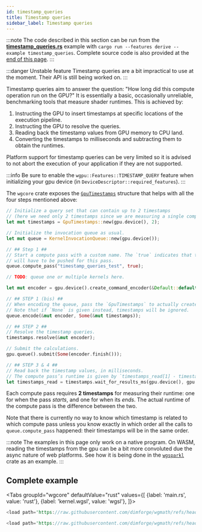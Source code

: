 ```yaml
---
id: timestamp_queries
title: Timestamp queries
sidebar_label: Timestamp queries
---
```



:::note
The code described in this section can be run from the
[**timestamp_queries.rs**](https://github.com/dimforge/wgmath/blob/main/crates/wgcore/examples/timestamp_queries.rs) example with
`cargo run --features derive --example timestamp_queries`. Complete source code is also provided at the
[end of this page](#complete-example).
:::

:::danger Unstable feature
Timestamp queries are a bit impractical to use at the moment. Their API is still being worked on.
:::

Timestamp queries aim to answer the question: "How long did this compute operation run on the GPU?" It is
essentially a basic, occasionally unreliable, benchmarking tools that measure shader runtimes. This is achieved by:
 1. Instructing the GPU to insert timestamps at specific locations of the execution pipeline.
 2. Instructing the GPU to resolve the queries.
 3. Reading back the timestamp values from GPU memory to CPU land.
 4. Converting the timestamps to milliseconds and subtracting them to obtain the runtimes.

 Platform support for timestamp queries can be very limited so it is advised to not abort the execution of your
 application if they are not supported.

:::info
Be sure to enable the `wgpu::Features::TIMESTAMP_QUERY` feature when initializing your gpu device
(in `DeviceDescriptor::required_features`).
:::

The `wgcore` crate exposes the [`GpuTimestamps`](https://docs.rs/wgcore/latest/wgcore/timestamps/struct.GpuTimestamps.html)
structure that helps with all the four steps mentioned above:

```rust
// Initialize a query set that can contain up to 2 timestamps
// (here we need only 2 timestamps since we are measuring a single compute pass).
let mut timestamps = GpuTimestamps::new(gpu.device(), 2);

// Initialize the invocation queue as usual.
let mut queue = KernelInvocationQueue::new(gpu.device());

// ## Step 1 ##
// Start a compute pass with a custom name. The `true` indicates that timestamps
// will have to be pushed for this pass.
queue.compute_pass("timestamp_queries_test", true);

// TODO: queue one or multiple kernels here.

let mut encoder = gpu.device().create_command_encoder(&Default::default());

// ## STEP 1 (bis) ##
// When encoding the queue, pass the `GpuTimestamps` to actually create our timestamps.
// Note that if `None` is given instead, timestamps will be ignored.
queue.encode(&mut encoder, Some(&mut timestamps));

// ## STEP 2 ##
// Resolve the timestamp queries.
timestamps.resolve(&mut encoder);

// Submit the calculations.
gpu.queue().submit(Some(encoder.finish()));

// ## STEP 3 & 4 ##
// Read back the timestamp values, in milliseconds.
// The compute pass’s runtime is given by `timestamps_read[1] - timestamps_read[2]`.
let timestamps_read = timestamps.wait_for_results_ms(gpu.device(), gpu.queue());
```

Each compute pass requires **2 timestamps** for measuring their runtime: one for when the pass _starts_, and one for when its
_ends_. The actual runtime of the compute pass is the difference between the two.

Note that there is currently no way to know which timestamp is related to which compute pass unless you know exactly in
which order all the calls to `queue.compute_pass` happened: their timestamps will be in the same order.


:::note
The examples in this page only work on a native program. On WASM, reading the timestamps from the gpu can be a bit more
convoluted due the async nature of web platforms. See how it is being done in the [`wgsparkl`](https://github.com/dimforge/wgsparkl)
crate as an example.
:::

## Complete example

<Tabs
groupId="wgcore"
defaultValue="rust"
values={[
{label: 'main.rs', value: 'rust'},
{label: 'kernel.wgsl', value: 'wgsl'},
]}>
<TabItem value="rust">

```rust
<load path='https://raw.githubusercontent.com/dimforge/wgmath/refs/heads/main/crates/wgcore/examples/timestamp_queries.rs' />
```

  </TabItem>
  <TabItem value="wgsl">

```rust
<load path='https://raw.githubusercontent.com/dimforge/wgmath/refs/heads/main/crates/wgcore/examples/timestamp_queries.wgsl' />
```

  </TabItem>
</Tabs>